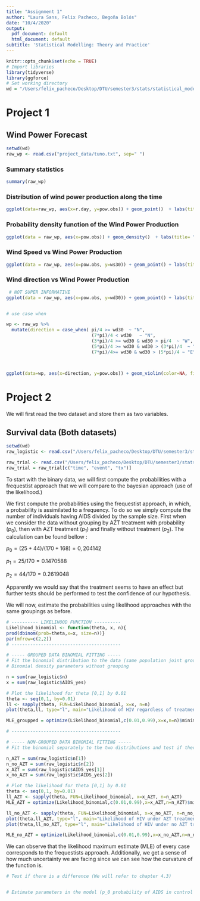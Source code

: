 ```yaml
---
title: "Assignment 1"
author: "Laura Sans, Felix Pacheco, Begoña Bolós"
date: "10/4/2020"
output:
  pdf_document: default
  html_document: default
subtitle: 'Statistical Modelling: Theory and Practice'
---
```


```r
knitr::opts_chunk$set(echo = TRUE)
# Import libraries
library(tidyverse)
library(ggforce)
# Set working directory
wd = "/Users/felix_pacheco/Desktop/DTU/semester3/stats/statistical_modelling"
```

# Project 1
## Wind Power Forecast

```r
setwd(wd)
raw_wp <- read.csv("project_data/tuno.txt", sep=" ")
```
### Summary statistics 
```r
summary(raw_wp)
```

### Distribution of wind power production along the time
```r
ggplot(data=raw_wp, aes(x=r.day, y=pow.obs)) + geom_point()  + labs(title= "Distribution of wind power production along the time", x = "Days", y="Wind Power Production (kW)")+ theme_classic()
```

### Probability density function of the Wind Power Production
```r
ggplot(data = raw_wp, aes(x=pow.obs)) + geom_density()  + labs(title= "Probability density plot of wind power production", y = "Density", x="Wind Power Production (kW)") + theme_classic()
```
### Wind Speed vs Wind Power Production
```r
ggplot(data = raw_wp, aes(x=pow.obs, y=ws30)) + geom_point() + labs(title= "Wind Speed vs Wind Power Production", y = "Wind Speed", x = "Wind Power Production (kW)") + theme_classic()

```

### Wind direction vs Wind Power Production
```r
 # NOT SUPER INFORMATIVE
ggplot(data = raw_wp, aes(x=pow.obs, y=wd30)) + geom_point() + labs(title= "Wind Speed vs Wind Power Production", y = "Wind Direction", x = "Wind Power Production (kW)") + theme_classic()


# use case when

wp <- raw_wp %>% 
  mutate(direction = case_when( pi/4 >= wd30  ~ "N", 
                                (7*pi)/4 < wd30   ~ "N",
                                (3*pi)/4 >= wd30 & wd30 > pi/4  ~ "W",
                                (5*pi)/4 >= wd30 & wd30 > (3*pi)/4  ~ "S", 
                                (7*pi)/4>= wd30 & wd30 > (5*pi)/4 ~ "E"))



ggplot(data=wp, aes(x=direction, y=pow.obs)) + geom_violin(color=NA, fill="black", alpha= 0.3, draw_quantiles = c(0.25, 0.5, 0.75)) +  geom_sina(color="black", fill=NA) + labs(title= "Wind direction effects on Wind Power Production", x = "Wind Direction", y = "Wind Power Production (kW)") + theme_classic()


```

# Project 2 

We will first read the two dataset and store them as two variables.

## Survival data (Both datasets)
```r
setwd(wd)
raw_logistic <- read.csv("/Users/felix_pacheco/Desktop/DTU/semester3/stats/statistical_modelling/project_data/Logistic.txt", sep="\t")

raw_trial <- read.csv("/Users/felix_pacheco/Desktop/DTU/semester3/stats/statistical_modelling/project_data/actg320.txt", sep="\t")
raw_trial = raw_trial[c("time", "event", "tx")]

```
To start with the binary data, we will first compute the probabilities with a frequestist approach that we will compare to the bayesian approach (use of the likelihood.)

We first compute the probabilities using the frequestist approach, in which, a probability is assimilated to a frequency. To do so we simply compute the number of individuals having AIDS divided by the sample size. First when we consider the data without grouping by AZT treatment with probability ($p_0$), then with AZT treatment ($p_1$) and finally without treatment ($p_2$). The calculation can be found bellow :

$p_0 = (25+44)/(170+168) = 0,204142$

$p_1 = 25/170 = 0.1470588$

$p_2 = 44/170 = 0.2619048$

Apparently we would say that the treatment seems to have an effect but further tests should be performed to test the confidence of our hypothesis.

We will now, estimate the probabilities using likelihood approaches with the same groupings as before. 
```r

# ---------- LIKELIHOOD FUNCTION ----------
Likelihood_binomial <- function(theta, x, n){
prod(dbinom(prob=theta,x=x, size=n))}
par(mfrow=c(2,2))
# -----------------------------------------

# ----- GROUPED DATA BINOMIAL FITTING -----
# Fit the binomial distribution to the data (same population joint groups).
# Binomial density parameters without grouping

n = sum(raw_logistic$n)
x = sum(raw_logistic$AIDS_yes)

# Plot the likelihood for theta [0,1] by 0.01 
theta <- seq(0,1, by=0.01)
ll <- sapply(theta, FUN=Likelihood_binomial, x=x, n=n)
plot(theta,ll, type="l", main="Likelihood of HIV regardless of treatment", ylab="Likelihood")

MLE_groupped = optimize(Likelihood_binomial,c(0.01,0.99),x=x,n=n)$minimum

# -----------------------------------------

# ----- NON-GROUPED DATA BINOMIAL FITTING -----
# Fit the binomial separately to the two distributions and test if there is a difference between groups.

n_AZT = sum(raw_logistic$n[1])
n_no_AZT = sum(raw_logistic$n[2])
x_AZT = sum(raw_logistic$AIDS_yes[1])
x_no_AZT = sum(raw_logistic$AIDS_yes[2])

# Plot the likelihood for theta [0,1] by 0.01 
theta <- seq(0,1, by=0.01)
ll_AZT <- sapply(theta, FUN=Likelihood_binomial, x=x_AZT, n=n_AZT)
MLE_AZT = optimize(Likelihood_binomial,c(0.01,0.99),x=x_AZT,n=n_AZT)$minimum

ll_no_AZT <- sapply(theta, FUN=Likelihood_binomial, x=x_no_AZT, n=n_no_AZT)
plot(theta,ll_AZT, type="l", main="Likelihood of HIV under AZT treatment", ylab="Likelihood")
plot(theta,ll_no_AZT, type="l", main="Likelihood of HIV under no AZT treatment", ylab = "Likelihood")

MLE_no_AZT = optimize(Likelihood_binomial,c(0.01,0.99),x=x_no_AZT,n=n_no_AZT)$minimum
```

We can observe that the likelihood maximum estimate (MLE) of every case corresponds to the frequestists approach. Additionally, we get a sense of how much uncertainty we are facing since we can see how the curvature of the function is. 

```r
# Test if there is a difference (We will refer to chapter 4.3)


# Estimate parameters in the model (p_0 probability of AIDS in control group, p_1 probability of AIDS in treatment group).

```


